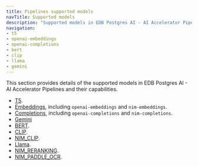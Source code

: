 ```yaml
---
title: Pipelines supported models
navTitle: Supported models
description: "Supported models in EDB Postgres AI - AI Accelerator Pipelines."
navigation:
- t5
- openai-embeddings
- openai-completions
- bert
- clip
- llama
- gemini
---
```


This section provides details of the supported models in EDB Postgres AI - AI Accelerator Pipelines and their capabilities.

* [T5](t5).
* [Embeddings](embeddings), including `openai-embeddings` and `nim-embeddings`.
* [Completions](completions), including `openai-completions` and `nim-completions`.
* [Gemini](gemini)
* [BERT](bert).
* [CLIP](clip).
* [NIM_CLIP](nim_clip).
* [Llama](llama).
* [NIM_RERANKING](nim_reranking).
* [NIM_PADDLE_OCR](nim_paddle_ocr).
